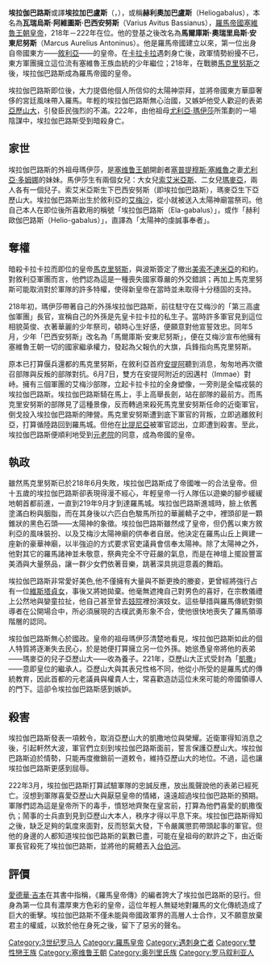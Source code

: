 {{noteTA
|1=zh:塞維魯;zh-hans:塞维鲁;zh-tw:塞維魯斯;
|2=zh:塞普蒂米烏斯;zh-tw:塞提米烏斯;
|3=zh-hans:吉本;zh-tw:吉朋;
}}
{{Infobox Roman emperor
| title           = [[羅馬帝國|羅馬帝國]][[羅馬皇帝|第二十五任皇帝]]
| name            = 埃拉加巴盧斯
| full name       = 瓦瑞烏斯·阿維圖斯·巴西安努斯<br />（出生至登基前）<br/>凱撒·馬庫斯·奧里略·安東尼努斯·奧古斯都（登基後）
| image           = [[Image:Bust_of_Elagabalus_-_Palazzo_Nuovo_-_Musei_Capitolini_-_Rome_2016_(2).jpg|240px]]
| caption         = 埃拉加巴盧斯的半身像<br/>現藏於[[卡比托利歐博物館|卡比托利歐博物館]]
| reign           = 218年6月8日－222年3月11日<br>（3年276天）
| predecessor     = [[馬克里努斯|馬克里努斯]]
| successor       = [[亞歷山大·塞維魯|亞歷山大·塞維魯]]
| spouse          = [[茱莉亞·可妮莉雅·波拉|茱莉亞·可妮莉雅·波拉]]
| spouse 1        = [[茱莉亞·阿奎利亞·薩薇拉|茱莉亞·阿奎利亞·薩薇拉]]
| spouse 2        = [[安妮亞·芙斯汀娜|安妮亞·奧蕾麗亞·芙斯汀娜]]
| spouse 3        = [[茱莉亞·阿奎利亞·薩薇拉|茱莉亞·阿奎利亞·薩薇拉]]
| spouse 4        = [[希羅克利斯_(御夫)|希羅克利斯]]
| issue           = [[亞歷山大·塞維魯|亞歷山大·塞維魯]]（養子）
| dynasty         =[[塞维鲁王朝|塞维鲁王朝]]
| father          = [[塞克斯都·瓦列烏斯·馬塞勒斯|塞克斯都·瓦列烏斯·馬塞勒斯]]
| mother          = [[尤利亞·索艾米亞斯|尤利亞·索艾米亞斯]]
| date of birth   = 約203年
| place of birth  =
| date of death   = 222年3月11日（约18歲）
| place of death  =
| place of burial =
|}}
'''埃拉伽巴路斯'''或譯'''埃拉加巴盧斯'''（{{lang-en|Elagabalus}}，{{bd|約203年||222年|3月11日}}），或稱'''赫利奧加巴盧斯'''（Heliogabalus），本名為'''瓦瑞烏斯·阿維圖斯·巴西安努斯'''（Varius Avitus Bassianus），[[羅馬帝國|羅馬帝國]][[塞維魯王朝|塞維魯王朝]][[羅馬皇帝|皇帝]]，218年－222年在位。他的登基之後改名為'''馬爾庫斯·奧瑞里烏斯·安東尼努斯'''（Marcus Aurelius Antoninus）。他是羅馬帝國建立以來，第一位出身自帝國東方——[[敘利亞|敘利亞]]——的皇帝。在[[卡拉卡拉|卡拉卡拉]]遇刺身亡後，政軍情勢紛擾不已，東方軍團擁立這位流有塞維魯王族血統的少年繼位；218年，在戰勝[[馬克里努斯|馬克里努斯]]之後，埃拉伽巴路斯成為羅馬帝國的皇帝。

埃拉伽巴路斯即位後，大力提倡他個人所信仰的太陽神崇拜，並將帝國東方華靡奢侈的宮廷風味帶入羅馬。年輕的埃拉伽巴路斯無心治國，又嫉妒他受人歡迎的表弟[[亞歷山大·塞維魯|亞歷山大]]，引發臣民強烈的不滿。222年，由他祖母[[尤利亞·瑪伊莎|尤利亞·瑪伊莎]]所策劃的一場陰謀中，埃拉伽巴路斯受到暗殺身亡。

== 家世 ==
埃拉伽巴路斯的外祖母瑪伊莎，是[[塞维鲁王朝|塞维鲁王朝]]開創者[[塞普提穆斯·塞維魯|塞普提穆斯·塞維魯]]之妻[[尤利亞·多姆娜|尤利亞·多姆娜]]的妹妹。馬伊莎生有兩個女兒：大女兒[[尤利亞·索艾米亞斯|索艾米亞斯]]、二女兒[[瑪麥亞|瑪麥亞]]，兩人各有一個兒子。索艾米亞斯生下巴西安努斯（即埃拉伽巴路斯），瑪麥亞生下亞歷山大。埃拉伽巴路斯出生於敘利亞的[[艾梅沙|艾梅沙]]，從小就被送入太陽神廟當祭司。他自己本人在即位後所喜歡用的稱號「埃拉伽巴路斯（Ela-gabalus）」，或作「赫利歐伽巴路斯（Helio-gabalus）」，直譯為「太陽神的虔誠事奉者」。

== 奪權 ==
暗殺卡拉卡拉而即位的皇帝[[馬克里努斯|馬克里努斯]]，與波斯簽定了撤出[[美索不達米亞|美索不達米亞]]的和約。對敘利亞軍團而言，他們認為這是一種喪失國家尊嚴的外交錯誤；再加上馬克里努斯可能取消對於軍隊的許多特權，使得新皇帝在當時並未取得十分穩固的支持。

218年初，瑪伊莎帶著自己的外孫埃拉伽巴路斯，前往駐守在艾梅沙的「第三高盧伽軍團」長官，宣稱自己的外孫是先皇卡拉卡拉的私生子。當時許多軍官見到這位相貌英俊、衣著華麗的少年祭司，頓時心生好感，便願意對他宣誓效忠。同年5月，少年「巴西安努斯」改名為「馬爾庫斯·安東尼努斯」，便在艾梅沙宣布他擁有塞維魯王朝一切的國家繼承權力，發起為父報仇的大旗，兵鋒指向馬克里努斯。

原本已打算偃兵還都的馬克里努斯，在敘利亞首府[[安提阿|安提阿]]聽到消息，匆匆地再次徵召部隊與反叛的部隊對抗。6月7日，雙方在安提阿附近的因邁村（Immae）對峙。擁有三個軍團的艾梅沙部隊，立起卡拉卡拉的全身塑像，一旁則是全幅戎裝的埃拉伽巴路斯。埃拉伽巴路斯騎在馬上，手上高舉長劍，站在部隊的最前方。而馬克里安努斯的部隊見了這種景像，反而轉過來殺死馬克里安努斯任命的近衛軍官，倒戈投入埃拉伽巴路斯的陣營。馬克里安努斯遭到底下軍官的背叛，立即逃離敘利亞，打算循陸路回到羅馬城。但他在[[比提尼亞行省|比提尼亞]]被軍官認出，立即遭到殺害。至此，埃拉伽巴路斯便順利地受到[[元老院|元老院]]的同意，成為帝國的皇帝。

== 執政 ==
雖然馬克里努斯已於218年6月失敗，埃拉伽巴路斯成了帝國唯一的合法皇帝。但十五歲的埃拉伽巴路斯卻表現得漫不經心，年輕皇帝一行人隊伍以遊樂的腳步緩緩地朝首都前進，一直到219年9月才到達羅馬城。埃拉伽巴路斯進城時，臉上依舊塗滿白粉與胭脂，而在其身後以六匹白色駿馬所拉的華麗轎子之中，裡頭卻是一顆錐狀的黑色石頭——太陽神的象徵。埃拉伽巴路斯雖然成了皇帝，但仍舊以東方敘利亞的風味裝扮、以及艾梅沙太陽神廟的供奉者自居。他決定在羅馬山丘上興建一座新的豪華神廟，以半強迫的方式要求官吏議員會信奉太陽神。除了太陽神之外，他對其它的羅馬諸神並未敬意，祭典完全不守莊嚴的氣息，而是在神壇上擺設豐富美酒與大量祭品，讓一群少女們依著音樂，跳著深具挑逗意義的舞蹈。

埃拉伽巴路斯非常愛好美色,他不僅擁有大量與不斷更換的媵妾，更曾經將強行占有一位[[維斯塔貞女|維斯塔貞女]]，事後又將她拋棄。他毫無遮掩自己對男色的喜好，在宗教儀禮上公然地與孌童拉扯，他自己甚至曾去[[妓院|妓院]]裡扮演妓女。這些舉措與羅馬傳統對領導者在公開場合中，所必須展現的古樸武勇形象不合，使他很快地喪失了羅馬領導階層的認同。

埃拉伽巴路斯無心於國政。皇帝的祖母瑪伊莎清楚地看見，埃拉伽巴路斯如此的個人特質將逐漸失去民心，於是她便打算擁立另一位外孫。她慫恿皇帝將他的表弟——瑪麥亞的兒子亞歷山大——收為養子。221年，亞歷山大正式受封為「[[凱撒_(頭銜)|凱撒]]」——意即皇位的繼承人。亞歷山大與其表兄性格不同，他從小所受的是羅馬式的傳統教育，因此首都的元老議員與權貴人士，常喜歡造訪這位未來可能的帝國領導人的門下。這卻令埃拉伽巴路斯感到嫉妒。

== 殺害 ==
埃拉伽巴路斯發表一項敕令，取消亞歷山大的凱撒地位與榮耀。近衛軍得知消息之後，引起軒然大波，軍官們立刻到埃拉伽巴路斯面前，誓言保護亞歷山大。埃拉伽巴路斯迫於情勢，只能再度撤銷前一道敕令，維持亞歷山大的地位。不過，這也讓埃拉伽巴路斯更感到屈辱。

222年3月，埃拉伽巴路斯打算試驗軍隊的忠誠反應，放出風聲說他的表弟已經死亡。沒想到軍隊喜愛亞歷山大與厭惡皇帝的情緒，遠遠超過埃拉伽巴路斯的預期。軍隊們認為這是皇帝所下的毒手，憤怒地齊聚在皇宮前，打算為他們喜愛的凱撒復仇；鬧事的士兵直到見到亞歷山大本人，秩序才得以平息下來。埃拉伽巴路斯得知之後，缺乏足夠的氣度來面對，反而怒氣大發，下令嚴厲懲罰帶頭起事的軍官。但他的身邊的人都知道埃拉伽巴路斯的氣數已盡，可能在皇祖母的默許之下，由近衛軍長官殺死了埃拉伽巴路斯，並將他的屍體丟入[[台伯河|台伯河]]。

== 評價 ==
[[愛德華·吉本|愛德華·吉本]]在其書中指稱，《羅馬皇帝傳》的編者誇大了埃拉伽巴路斯的惡行。但身為第一位具有濃厚東方色彩的皇帝，這位年輕人無疑地對羅馬的文化傳統造成了巨大的衝擊。埃拉伽巴路斯不僅未能與帝國政軍界的高層人士合作，又不願意放棄君主的權威，以致於他在身死之後，留下了惡劣的聲名。

{{clear}}
{{S-Start}}
{{S-reg}}
{{Succession box|before=[[馬克里努斯|馬克里努斯]]和[[迪亚杜门尼安|迪亚杜门尼安]]|after=[[亚历山大·塞维鲁|亚历山大·塞维鲁]]|years=218-222 |title=[[罗马皇帝|罗马皇帝]]}}{{S-end}}

{{罗马帝国皇帝| 本人=埃拉伽巴路斯| 时间 = 218- 222 | 之前=[[馬克里努斯|馬克里努斯]]和[[迪亚杜门尼安|迪亚杜门尼安]] | 之后=[[亞歷山大·塞維魯|亞歷山大·塞維魯]]  }}

{{Authority control}}
[[Category:3世纪罗马人|Category:3世纪罗马人]]
[[Category:羅馬皇帝|Category:羅馬皇帝]]
[[Category:遇刺身亡者|Category:遇刺身亡者]]
[[Category:雙性戀王族|Category:雙性戀王族]]
[[Category:塞维鲁王朝|Category:塞维鲁王朝]]
[[Category:奥列里氏族|Category:奥列里氏族]]
[[Category:罗马叙利亚人|Category:罗马叙利亚人]]